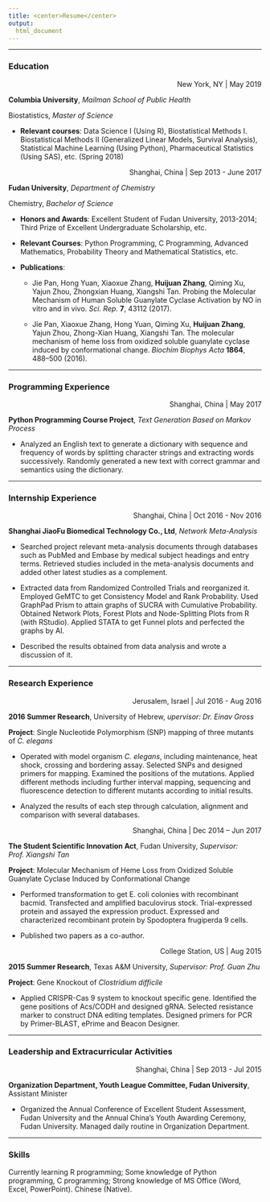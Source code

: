 ```yaml
---
title: <center>Resume</center>
output:
  html_document
---
```


***
### Education
<p align="right">New York, NY | May 2019</p>

__Columbia University__, _Mailman School of Public Health_

Biostatistics, _Master of Science_

* __Relevant courses__: Data Science I (Using R), Biostatistical Methods I. Biostatistical Methods II (Generalized Linear Models, Survival Analysis), Statistical Machine Learning (Using Python), Pharmaceutical Statistics (Using SAS), etc. (Spring 2018)

<p align="right">Shanghai, China | Sep 2013 - June 2017</p>

__Fudan University__, _Department of Chemistry_

Chemistry, _Bachelor of Science_

* __Honors and Awards__: Excellent Student of Fudan University, 2013-2014; Third Prize of Excellent Undergraduate Scholarship, etc.

* __Relevant Courses__: Python Programming, C Programming, Advanced Mathematics, Probability Theory and Mathematical Statistics, etc.

* __Publications__:

    + Jie Pan, Hong Yuan, Xiaoxue Zhang, __Huijuan Zhang__, Qiming Xu, Yajun Zhou, Zhongxian Huang, Xiangshi Tan. Probing the Molecular Mechanism of Human Soluble Guanylate Cyclase Activation by NO in vitro and in vivo. _Sci. Rep_. __7__, 43112 (2017).

    + Jie Pan, Xiaoxue Zhang, Hong Yuan, Qiming Xu, __Huijuan Zhang__, Yajun Zhou, Zhong-Xian Huang, Xiangshi Tan. The molecular mechanism of heme loss from oxidized soluble guanylate cyclase induced by conformational change. _Biochim Biophys Acta_ __1864__, 488–500 (2016).

***
### Programming Experience
<p align="right">Shanghai, China | May 2017</p>

__Python Programming Course Project__, _Text Generation Based on Markov Process_

* Analyzed an English text to generate a dictionary with sequence and frequency of words by splitting character strings and extracting words successively. Randomly generated a new text with correct grammar and semantics using the dictionary.

***
### Internship Experience
<p align="right">Shanghai, China | Oct 2016 - Nov 2016</p>

__Shanghai JiaoFu Biomedical Technology Co., Ltd__, _Network Meta-Analysis_

* Searched project relevant meta-analysis documents through databases such as PubMed and Embase by medical subject headings and entry terms. Retrieved studies included in the meta-analysis documents and added other latest studies as a complement.

* Extracted data from Randomized Controlled Trials and reorganized it. Employed GeMTC to get Consistency Model and Rank Probability. Used GraphPad Prism to attain graphs of SUCRA with Cumulative Probability. Obtained Network Plots, Forest Plots and Node-Splitting
Plots from R (with RStudio). Applied STATA to get Funnel plots and perfected the graphs by AI.

* Described the results obtained from data analysis and wrote a discussion of it.

***
### Research Experience
<p align="right">Jerusalem, Israel | Jul 2016 - Aug 2016</p>

__2016 Summer Research__, University of Hebrew, _upervisor: Dr. Einav Gross_

__Project__: Single Nucleotide Polymorphism (SNP) mapping of three mutants of _C. elegans_

* Operated with model organism _C. elegans_, including maintenance, heat shock, crossing and bordering assay. Selected SNPs and
designed primers for mapping. Examined the positions of the mutations. Applied different methods including further interval mapping,
sequencing and fluorescence detection to different mutants according to initial results.

* Analyzed the results of each step through calculation, alignment and comparison with several databases.

<p align="right">Shanghai, China | Dec 2014 – Jun 2017</p>

__The Student Scientific Innovation Act__, Fudan University, _Supervisor: Prof. Xiangshi Tan_

__Project__: Molecular Mechanism of Heme Loss from Oxidized Soluble Guanylate Cyclase Induced by Conformational Change

* Performed transformation to get E. coli colonies with recombinant bacmid. Transfected and amplified baculovirus stock. Trial-expressed protein and assayed the expression product. Expressed and characterized recombinant protein by Spodoptera frugiperda 9 cells.

* Published two papers as a co-author.

<p align="right">College Station, US | Aug 2015</p>

__2015 Summer Research__, Texas A&M University, _Supervisor: Prof. Guan Zhu_

__Project__: Gene Knockout of _Clostridium difficile_

* Applied CRISPR-Cas 9 system to knockout specific gene. Identified the gene positions of Acs/CODH and designed gRNA. Selected
resistance marker to construct DNA editing templates. Designed primers for PCR by Primer-BLAST, ePrime and Beacon Designer.

***
### Leadership and Extracurricular Activities
<p align="right">Shanghai, China | Sep 2013 - Jul 2015</p>

__Organization Department, Youth League Committee, Fudan University__, Assistant Minister

* Organized the Annual Conference of Excellent Student Assessment, Fudan University and the Annual China’s Youth Awarding Ceremony,
Fudan University. Managed daily routine in Organization Department.

***
### Skills

Currently learning R programming; Some knowledge of Python programming, C programming; Strong knowledge of MS Office (Word, Excel, PowerPoint). Chinese (Native).